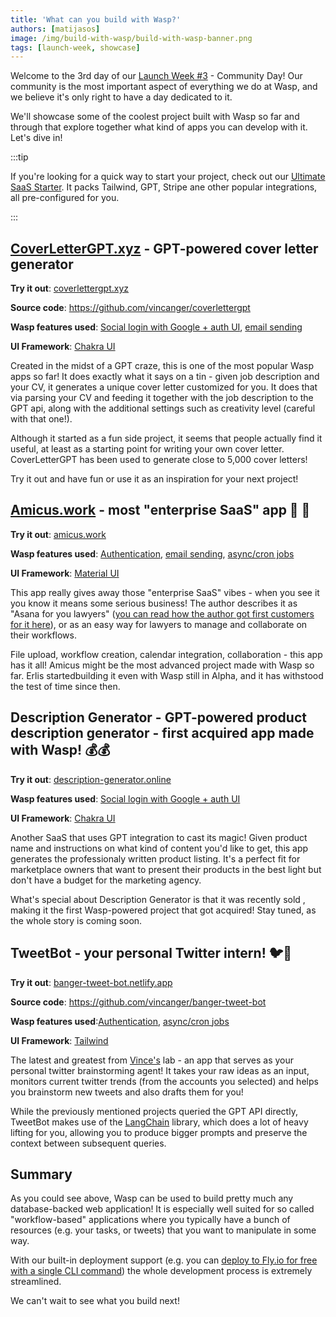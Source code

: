 ```yaml
---
title: 'What can you build with Wasp?'
authors: [matijasos]
image: /img/build-with-wasp/build-with-wasp-banner.png
tags: [launch-week, showcase]
---
```




<ImgWithCaption alt="Launch Week 3 is coming" source="img/build-with-wasp/build-with-wasp-banner.png" />

Welcome to the 3rd day of our [Launch Week #3](/blog/2023/06/22/wasp-launch-week-three) - Community Day! Our community is the most important aspect of everything we do at Wasp, and we believe it's only right to have a day dedicated to it.

We'll showcase some of the coolest project built with Wasp so far and through that explore together what kind of apps you can develop with it. Let's dive in!

:::tip

If you're looking for a quick way to start your project, check out our [Ultimate SaaS Starter](https://github.com/wasp-lang/SaaS-Template-GPT). It packs Tailwind, GPT, Stripe ane other popular integrations, all pre-configured for you.

:::

## [CoverLetterGPT.xyz](https://coverlettergpt.xyz/) - GPT-powered cover letter generator

<ImgWithCaption source="img/build-with-wasp/cover-letter-gpt.png" />

**Try it out**: [coverlettergpt.xyz](https://coverlettergpt.xyz/)

**Source code**: https://github.com/vincanger/coverlettergpt

**Wasp features used**: [Social login with Google + auth UI](/blog/2023/04/12/auth-ui), [email sending](/docs/advanced/email)

**UI Framework**: [Chakra UI](https://chakra-ui.com/)

Created in the midst of a GPT craze, this is one of the most popular Wasp apps so far! It does exactly what it says on a tin - given job description and your CV, it generates a unique cover letter customized for you. It does that via parsing your CV and feeding it together with the job description to the GPT api, along with the additional settings such as creativity level (careful with that one!).

Although it started as a fun side project, it seems that people actually find it useful, at least as a starting point for writing your own cover letter. CoverLetterGPT has been used to generate close to 5,000 cover letters!

Try it out and have fun or use it as an inspiration for your next project!

## [Amicus.work](https://www.amicus.work/) - most "enterprise SaaS" app 👔 💼

<ImgWithCaption source="img/build-with-wasp/amicus.png" />

**Try it out**: [amicus.work](https://www.amicus.work/)

**Wasp features used**: [Authentication](/docs/auth/overview), [email sending](/docs/advanced/email), [async/cron jobs](/docs/advanced/jobs)

**UI Framework**: [Material UI](https://mui.com/)

This app really gives away those "enterprise SaaS" vibes - when you see it you know it means some serious business! The author describes it as "Asana for you lawyers" ([you can read how the author got first customers for it here](/blog/2023/02/14/amicus-indiehacker-interview)), or as an easy way for lawyers to manage and collaborate on their workflows.

File upload, workflow creation, calendar integration, collaboration - this app has it all! Amicus might be the most advanced project made with Wasp so far. Erlis startedbuilding it even with Wasp still in Alpha, and it has withstood the test of time since then.

## Description Generator - GPT-powered product description generator - first acquired app made with Wasp! 💰💰

<ImgWithCaption source="img/build-with-wasp/description-generator.png" />

**Try it out**: [description-generator.online](https://description-generator.online/)

**Wasp features used**: [Social login with Google + auth UI](/blog/2023/04/12/auth-ui)

**UI Framework**: [Chakra UI](https://chakra-ui.com/)

Another SaaS that uses GPT integration to cast its magic! Given product name and instructions on what kind of content you'd like to get, this app generates the professionaly written product listing. It's a perfect fit for marketplace owners that want to present their products in the best light but don't have a budget for the marketing agency.

What's special about Description Generator is that it was recently sold , making it the first Wasp-powered project that got acquired! Stay tuned, as the whole story is coming soon.

## TweetBot - your personal Twitter intern! 🐦🤖

<ImgWithCaption source="img/build-with-wasp/tweet-bot.png" />

**Try it out**: [banger-tweet-bot.netlify.app](https://banger-tweet-bot.netlify.app/)

**Source code**: https://github.com/vincanger/banger-tweet-bot

**Wasp features used**:[Authentication](/docs/auth/overview), [async/cron jobs](/docs/advanced/jobs)

**UI Framework**: [Tailwind](https://tailwindcss.com/)

The latest and greatest from [Vince's](https://twitter.com/hot_town) lab - an app that serves as your personal twitter brainstorming agent! It takes your raw ideas as an input, monitors current twitter trends (from the accounts you selected) and helps you brainstorm new tweets and also drafts them for you!

While the previously mentioned projects queried the GPT API directly, TweetBot makes use of the [LangChain](https://js.langchain.com/) library, which does a lot of heavy lifting for you, allowing you to produce bigger prompts and preserve the context between subsequent queries.

## Summary

As you could see above, Wasp can be used to build pretty much any database-backed web application! It is especially well suited for so called "workflow-based" applications where you typically have a bunch of resources (e.g. your tasks, or tweets) that you want to manipulate in some way.

With our built-in deployment support (e.g. you can [deploy to Fly.io for free with a single CLI command](/docs/deployment/deployment-methods/wasp-deploy/fly)) the whole development process is extremely streamlined.

We can't wait to see what you build next!
